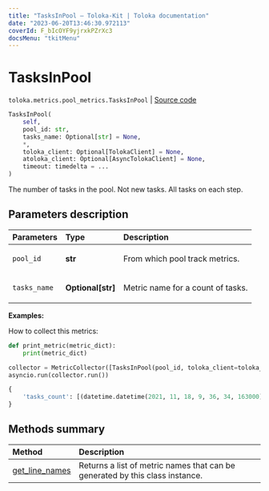 ```yaml
---
title: "TasksInPool — Toloka-Kit | Toloka documentation"
date: "2023-06-20T13:46:30.972113"
coverId: F_bIcOYF9yjrxkPZrXc3
docsMenu: "tkitMenu"
---
```


# TasksInPool

`toloka.metrics.pool_metrics.TasksInPool` | [Source code](https://github.com/Toloka/toloka-kit/blob/v1.2.0/src/metrics/pool_metrics.py#L300)

```python
TasksInPool(
    self,
    pool_id: str,
    tasks_name: Optional[str] = None,
    *,
    toloka_client: Optional[TolokaClient] = None,
    atoloka_client: Optional[AsyncTolokaClient] = None,
    timeout: timedelta = ...
)
```

The number of tasks in the pool. Not new tasks. All tasks on each step.

## Parameters description

| Parameters | Type | Description |
| :----------| :----| :-----------|
`pool_id`|**str**|<p>From which pool track metrics.</p>
`tasks_name`|**Optional\[str\]**|<p>Metric name for a count of tasks.</p>

**Examples:**

How to collect this metrics:

```python
def print_metric(metric_dict):
    print(metric_dict)

collector = MetricCollector([TasksInPool(pool_id, toloka_client=toloka_client)], print_metric)
asyncio.run(collector.run())
```

```python
{
    'tasks_count': [(datetime.datetime(2021, 11, 18, 9, 36, 34, 163000), 40)],
}
```

## Methods summary

| Method | Description |
| :------| :-----------|
[get_line_names](/docs/toloka-kit/reference/toloka.metrics.pool_metrics.TasksInPool.get_line_names)| Returns a list of metric names that can be generated by this class instance.